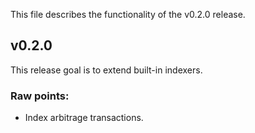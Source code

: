 This file describes the functionality of the v0.2.0 release.

## v0.2.0

This release goal is to extend built-in indexers.

### Raw points:

- Index arbitrage transactions.